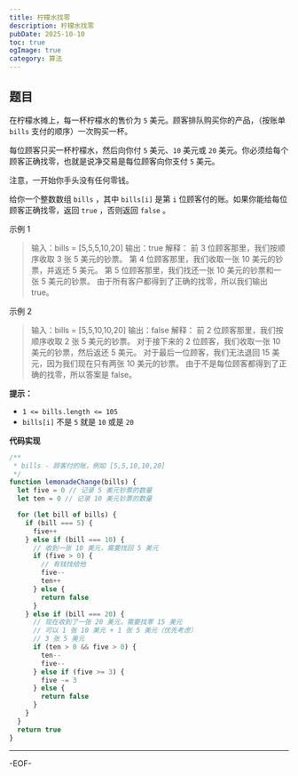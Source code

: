 ```yaml
---
title: 柠檬水找零
description: 柠檬水找零
pubDate: 2025-10-10
toc: true
ogImage: true
category: 算法
---
```


## 题目

在柠檬水摊上，每一杯柠檬水的售价为 `5` 美元。顾客排队购买你的产品，（按账单 `bills` 支付的顺序）一次购买一杯。

每位顾客只买一杯柠檬水，然后向你付 `5` 美元、`10` 美元或 `20` 美元。你必须给每个顾客正确找零，也就是说净交易是每位顾客向你支付 `5` 美元。

注意，一开始你手头没有任何零钱。

给你一个整数数组 `bills` ，其中 `bills[i]` 是第 `i` 位顾客付的账。如果你能给每位顾客正确找零，返回 `true` ，否则返回 `false` 。

示例 1

> 输入：bills = [5,5,5,10,20]
> 输出：true
> 解释：
> 前 3 位顾客那里，我们按顺序收取 3 张 5 美元的钞票。
> 第 4 位顾客那里，我们收取一张 10 美元的钞票，并返还 5 美元。
> 第 5 位顾客那里，我们找还一张 10 美元的钞票和一张 5 美元的钞票。
> 由于所有客户都得到了正确的找零，所以我们输出 true。

示例 2

> 输入：bills = [5,5,10,10,20]
> 输出：false
> 解释：
> 前 2 位顾客那里，我们按顺序收取 2 张 5 美元的钞票。
> 对于接下来的 2 位顾客，我们收取一张 10 美元的钞票，然后返还 5 美元。
> 对于最后一位顾客，我们无法退回 15 美元，因为我们现在只有两张 10 美元的钞票。
> 由于不是每位顾客都得到了正确的找零，所以答案是 false。

**提示：**

- `1 <= bills.length <= 105`
- `bills[i]` 不是 `5` 就是 `10` 或是 `20`

**代码实现**

```js
/**
 * bills - 顾客付的账，例如 [5,5,10,10,20]
 */
function lemonadeChange(bills) {
  let five = 0 // 记录 5 美元钞票的数量
  let ten = 0 // 记录 10 美元钞票的数量

  for (let bill of bills) {
    if (bill === 5) {
      five++
    } else if (bill === 10) {
      // 收到一张 10 美元，需要找回 5 美元
      if (five > 0) {
        // 有钱找给他
        five--
        ten++
      } else {
        return false
      }
    } else if (bill === 20) {
      // 现在收到了一张 20 美元，需要找零 15 美元
      // 可以 1 张 10 美元 + 1 张 5 美元（优先考虑）
      // 3 张 5 美元
      if (ten > 0 && five > 0) {
        ten--
        five--
      } else if (five >= 3) {
        five -= 3
      } else {
        return false
      }
    }
  }
  return true
}
```

---

-EOF-
